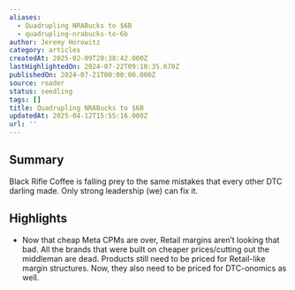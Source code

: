 ```yaml
---
aliases:
  - Quadrupling NRABucks to $6B
  - quadrupling-nrabucks-to-6b
author: Jeremy Horowitz
category: articles
createdAt: 2025-02-09T20:38:42.000Z
lastHighlightedOn: 2024-07-22T09:10:35.670Z
publishedOn: 2024-07-21T00:00:00.000Z
source: reader
status: seedling
tags: []
title: Quadrupling NRABucks to $6B
updatedAt: 2025-04-12T15:55:16.000Z
url: ''
---
```

## Summary

Black Rifle Coffee is falling prey to the same mistakes that every other DTC darling made. Only strong leadership (we) can fix it.

## Highlights

- Now that cheap Meta CPMs are over, Retail margins aren’t looking that bad. All the brands that were built on cheaper prices/cutting out the middleman are dead. Products still need to be priced for Retail-like margin structures. Now, they also need to be priced for DTC-onomics as well.
